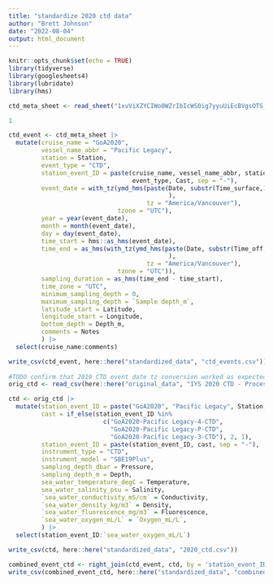 ```yaml
---
title: "standardize 2020 ctd data"
author: "Brett Johnson"
date: "2022-08-04"
output: html_document
---
```


```r
knitr::opts_chunk$set(echo = TRUE)
library(tidyverse)
library(googlesheets4)
library(lubridate)
library(hms)
```

```r
ctd_meta_sheet <- read_sheet("1xvViXZYCIWo0WZrIbIcWS0ig7yyuUiEcBVgsOTS_Yq8", sheet = "CTD metadata") 

1

ctd_event <- ctd_meta_sheet |> 
  mutate(cruise_name = "GoA2020",
         vessel_name_abbr = "Pacific Legacy",
         station = Station,
         event_type = "CTD",
         station_event_ID = paste(cruise_name, vessel_name_abbr, station,
                                  event_type, Cast, sep = "-"),
         event_date = with_tz(ymd_hms(paste(Date, substr(Time_surface,12,19)
                                            ), 
                                      tz = "America/Vancouver"),
                              tzone = "UTC"),
         year = year(event_date),
         month = month(event_date),
         day = day(event_date),
         time_start = hms::as_hms(event_date),
         time_end = as_hms(with_tz(ymd_hms(paste(Date, substr(Time_off,12,19)
                                            ), 
                                      tz = "America/Vancouver"),
                              tzone = "UTC")),
         sampling_duration = as_hms(time_end - time_start),
         time_zone = "UTC",
         minimum_sampling_depth = 0,
         maximum_sampling_depth = `Sample depth_m`,
         latitude_start = Latitude,
         longitude_start = Longitude,
         bottom_depth = Depth_m,
         comments = Notes
         ) |> 
  select(cruise_name:comments)

write_csv(ctd_event, here::here("standardized_data", "ctd_events.csv"))
         
#TODO confirm that 2019 CTD event date tz conversion worked as expected, also confirm that time start and time end are UTC times
orig_ctd <- read_csv(here::here("original_data", "IYS 2020 CTD - Processed 20200415.csv"))

ctd <- orig_ctd |> 
  mutate(station_event_ID = paste("GoA2020", "Pacific Legacy", Station, "CTD", sep = "-"),
         cast = if_else(station_event_ID %in% 
                          c("GoA2020-Pacific Legacy-4-CTD",
                            "GoA2020-Pacific Legacy-P-CTD", 
                            "GoA2020-Pacific Legacy-3-CTD"), 2, 1),
         station_event_ID = paste(station_event_ID, cast, sep = "-"),
         instrument_type = "CTD",
         instrument_model = "SBE19Plus",
         sampling_depth_dbar = Pressure,
         sampling_depth_m = Depth,
         sea_water_temperature_degC = Temperature,
         sea_water_salinity_psu = Salinity,
         `sea_water_conductivity_mS/cm` = Conductivity,
         `sea_water_density_kg/m3` = Density,
         `sea_water_fluorescence_mg/m3` = Fluorescence,
         `sea_water_oxygen_mL/L` = `Oxygen_mL/L`, 
         ) |> 
  select(station_event_ID:`sea_water_oxygen_mL/L`)

write_csv(ctd, here::here("standardized_data", "2020_ctd.csv"))

combined_event_ctd <- right_join(ctd_event, ctd, by = 'station_event_ID')
write_csv(combined_event_ctd, here::here("standardized_data", "combined_event_ctd.csv"))
```

